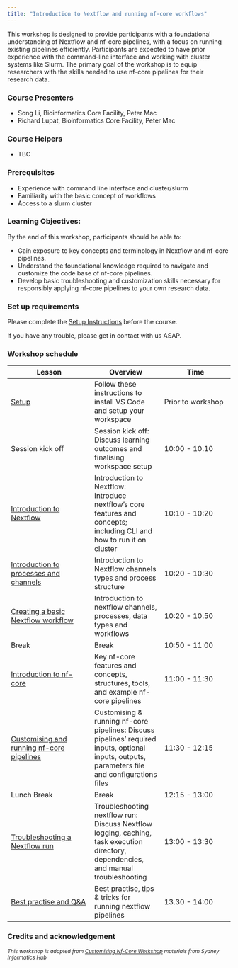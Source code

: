 ```yaml
---
title: "Introduction to Nextflow and running nf-core workflows"
---
```


This workshop is designed to provide participants with a foundational understanding of Nextflow and nf-core pipelines, with a focus on running existing pipelines efficiently. Participants are expected to have prior experience with the command-line interface and working with cluster systems like Slurm. The primary goal of the workshop is to equip researchers with the skills needed to use nf-core pipelines for their research data. 


### Course Presenters

- Song Li, Bioinformatics Core Facility, Peter Mac
- Richard Lupat, Bioinformatics Core Facility, Peter Mac

### Course Helpers

- TBC

### Prerequisites

- Experience with command line interface and cluster/slurm
- Familiarity with the basic concept of workflows
- Access to a slurm cluster

### Learning Objectives:
By the end of this workshop, participants should be able to:

- Gain exposure to key concepts and terminology in Nextflow and nf-core pipelines.
- Understand the foundational knowledge required to navigate and customize the code base of nf-core pipelines.
- Develop basic troubleshooting and customization skills necessary for responsibly applying nf-core pipelines to your own research data.

### Set up requirements
Please complete the [Setup Instructions](../workshops/00_setup.html) before the course.

If you have any trouble, please get in contact with us ASAP. 

### Workshop schedule

| Lesson     | Overview | Time | 
|------------|----------| ---------- |
| [Setup](../workshops/00_setup.html)| Follow these instructions to install VS Code and setup your workspace | Prior to workshop | 
| Session kick off| Session kick off: Discuss learning outcomes and finalising workspace setup | 10:00 - 10.10 |
| [Introduction to Nextflow](../workshops/1.1_intro_nextflow.html)| Introduction to Nextflow: Introduce nextflow’s core features and concepts; including CLI and how to run it on cluster | 10:10 - 10:20 | 
| [Introduction to processes and channels](../workshops/1.3_processes_and_channels.qmd)| Introduction to Nextflow channels types and process structure | 10:20 - 10:30 | 
| [Creating a basic Nextflow workflow](../workshops/3.1_creating_a_workflow.html)| Introduction to nextflow channels, processes, data types and workflows | 10:20 - 10.50 | 
| Break | Break | 10:50 - 11:00 | 
| [Introduction to nf-core](../workshops/1.2_intro_nf_core.html)| Key nf-core features and concepts, structures, tools, and example nf-core pipelines | 11:00 - 11:30 | 
| [Customising and running nf-core pipelines](../workshops/2.1_customise_and_run.html)| Customising & running nf-core pipelines: Discuss pipelines’ required inputs, optional inputs, outputs, parameters file and configurations files | 11:30 - 12:15 | 
| Lunch Break | Break | 12:15 - 13:00 | 
| [Troubleshooting a Nextflow run](../workshops/2.2_troubleshooting.html)| Troubleshooting nextflow run: Discuss Nextflow logging, caching, task execution directory, dependencies, and manual troubleshooting | 13:00 - 13:30 | 
| [Best practise and Q&A](../workshops/2.3_tips_and_tricks.html)| Best practise, tips & tricks for running nextflow pipelines | 13.30 - 14:00 | 

### Credits and acknowledgement

^*This workshop is adapted from [Customising Nf-Core Workshop](https://sydney-informatics-hub.github.io/customising-nfcore-workshop) materials from Sydney Informatics Hub*^